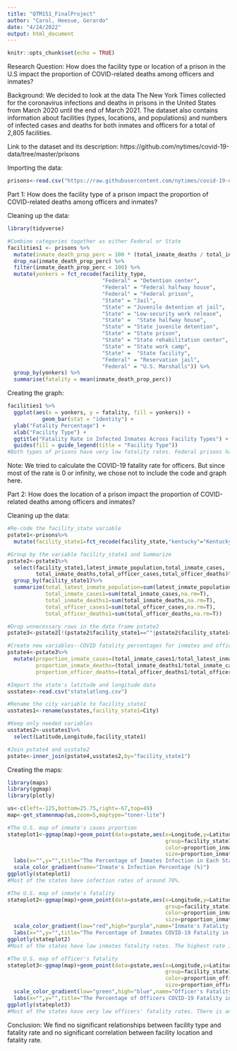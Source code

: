 ```yaml
---
title: "QTM151_FinalProject"
author: "Carol, Heesue, Gerardo"
date: "4/24/2022"
output: html_document
---
```


```r
knitr::opts_chunk$set(echo = TRUE)
```

Research Question:
How does the facility type or location of a prison in the U.S impact the proportion of COVID-related deaths among officers and inmates? 

Background:
We decided to look at the data The New York Times collected for the coronavirus infections and deaths in prisons in the United States from March 2020 until the end of March 2021. The dataset also contains information about facilities (types, locations, and populations) and numbers of infected cases and deaths for both inmates and officers for a total of 2,805 facilities.

Link to the dataset and its description: https://github.com/nytimes/covid-19-data/tree/master/prisons

Importing the data:
```r
prisons<-read.csv("https://raw.githubusercontent.com/nytimes/covid-19-data/master/prisons/facilities.csv")
```

Part 1: How does the facility type of a prison impact the proportion of COVID-related deaths among officers and inmates?

Cleaning up the data:
```r
library(tidyverse)

#Combine categories together as either Federal or State
facilities1 <- prisons %>%
  mutate(inmate_death_prop_perc = 100 * (total_inmate_deaths / total_inmate_cases)) %>%
  drop_na(inmate_death_prop_perc) %>%
  filter(inmate_death_prop_perc < 100) %>%
  mutate(yonkers = fct_recode(facility_type,
                              "Federal" = "Detention center",
                              "Federal" = "Federal halfway house",
                              "Federal" = "Federal prison",
                              "State" = "Jail",
                              "State" = "Juvenile detention at jail",
                              "State" = "Low-security work release",
                              "State" =  "State halfway house",
                              "State" = "State juvenile detention",
                              "State" = "State prison",
                              "State" = "State rehabilitation center",
                              "State" = "State work camp",
                              "State" =  "State facility",
                              "Federal" = "Reservation jail",
                              "Federal" = "U.S. Marshalls")) %>%
  group_by(yonkers) %>%
  summarise(fatality = mean(inmate_death_prop_perc))
```

Creating the graph:
```r
facilities1 %>%
  ggplot(aes(x = yonkers, y = fatality, fill = yonkers)) +
           geom_bar(stat = "identity") +
  ylab("Fatality Percentage") +
  xlab("Facility Type") +
  ggtitle("Fatality Rate in Infected Inmates Across Facility Types") +
  guides(fill = guide_legend(title = "Facility Type"))
#Both types of prisons have very low fatality rates. Federal prisons have a slightly higher inmates fatality rate.
```

Note:
We tried to calculate the COVID-19 fatality rate for officers. But since most of the rate is 0 or infinity, we chose not to include the code and graph here.

Part 2: How does the location of a prison impact the proportion of COVID-related deaths among officers and inmates?

Cleaning up the data:
```r
#Re-code the facility_state variable
pstate1<-prisons%>%
  mutate(facility_state1=fct_recode(facility_state,"kentucky"="Kentucky"))

#Group by the variable facility_state1 and Summarize
pstate2<-pstate1%>%
  select(facility_state1,latest_inmate_population,total_inmate_cases,
         total_inmate_deaths,total_officer_cases,total_officer_deaths)%>%
  group_by(facility_state1)%>%
  summarize(total_latest_inmate_population=sum(latest_inmate_population,na.rm=T),
            total_inmate_cases1=sum(total_inmate_cases,na.rm=T),
            total_inmate_deaths1=sum(total_inmate_deaths,na.rm=T),
            total_officer_cases1=sum(total_officer_cases,na.rm=T),
            total_officer_deaths1=sum(total_officer_deaths,na.rm=T))

#Drop unnecessary rows in the data frame pstate2
pstate3<-pstate2[!(pstate2$facility_state1==""|pstate2$facility_state1=="Puerto Rico"),]

#Create new variables--COVID fatality percentages for inmates and officers
pstate4<-pstate3%>%
  mutate(proportion_inmate_cases=(total_inmate_cases1/total_latest_inmate_population)*100,
         proportion_inmate_deaths=(total_inmate_deaths1/total_inmate_cases1)*100,
         proportion_officer_deaths=(total_officer_deaths1/total_officer_cases1)*100)

#Import the state's latitude and longitude data
usstates<-read.csv("statelatlong.csv")

#Rename the city variable to facility_state1
usstates1<-rename(usstates,facility_state1=City)

#Keep only needed variables
usstates2<-usstates1%>%
  select(Latitude,Longitude,facility_state1)

#Join pstate4 and usstate2 
pstate<-inner_join(pstate4,usstates2,by="facility_state1")
```

Creating the maps:
```r
library(maps)
library(ggmap)
library(plotly)

us<-c(left=-125,bottom=25.75,right=-67,top=49)
map<-get_stamenmap(us,zoom=5,maptype="toner-lite")

#The U.S. map of inmate's cases prportion
stateplot1<-ggmap(map)+geom_point(data=pstate,aes(x=Longitude,y=Latitude,
                                                  group=facility_state1,
                                                  color=proportion_inmate_cases,
                                                  size=proportion_inmate_cases),na.rm=T)+
  labs(x="",y="",title="The Percentage of Inmates Infection in Each State")+
  scale_color_gradient(name="Inmate's Infection Percentage (%)")
ggplotly(stateplot1)
#Most of the states have infection rates of around 70%. 

#The U.S. map of inmate's fatality
stateplot2<-ggmap(map)+geom_point(data=pstate,aes(x=Longitude,y=Latitude,
                                                  group=facility_state1,
                                                  color=proportion_inmate_deaths,
                                                  size=proportion_inmate_deaths),na.rm=T)+
  scale_color_gradient(low="red",high="purple",name="Inmate's Fatality Percentage (%)")+
  labs(x="",y="",title="The Percentage of Inmates COVID-19 Fatality in Each State")
ggplotly(stateplot2)
#Most of the states have low inmates fatality rates. The highest rate is 2.3%.

#The U.S. map of officer's fatality
stateplot3<-ggmap(map)+geom_point(data=pstate,aes(x=Longitude,y=Latitude,
                                                  group=facility_state1,
                                                  color=proportion_officer_deaths,
                                                  size=proportion_officer_deaths),na.rm=T)+
  scale_color_gradient(low="green",high="blue",name="Officer's Fatality Percentage (%)")+
  labs(x="",y="",title="The Percentage of Officers COVID-19 Fatality in Each State")
ggplotly(stateplot3)
#Most of the states have very low officers' fatality rates. There is an "outlier." The value is for West Virginia, and there are actually only 2 officers who died out of 7 officers infected.
```

Conclusion:
We find no significant relationships between facility type and fatality rate and no significant correlation between facility location and fatality rate.
